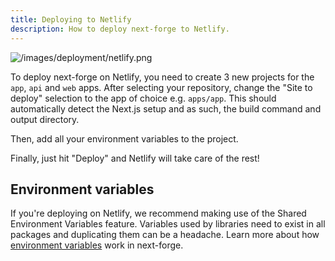 ```yaml
---
title: Deploying to Netlify
description: How to deploy next-forge to Netlify.
---
```


![/images/deployment/netlify.png](/images/deployment/netlify.png)

To deploy next-forge on Netlify, you need to create 3 new projects for the `app`, `api` and `web` apps. After selecting your repository, change the "Site to deploy" selection to the app of choice e.g. `apps/app`. This should automatically detect the Next.js setup and as such, the build command and output directory.

Then, add all your environment variables to the project.

Finally, just hit "Deploy" and Netlify will take care of the rest!

## Environment variables

If you're deploying on Netlify, we recommend making use of the Shared Environment Variables feature. Variables used by libraries need to exist in all packages and duplicating them can be a headache. Learn more about how [environment variables](/env) work in next-forge.
